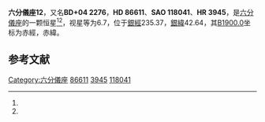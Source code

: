 {{Starbox begin
| name = 六分儀座12
}}
{{Starbox observe
| epoch = [[J2000.0|J2000.0]]
| constell = [[六分儀座|六分儀座]]<ref name=SIMBAD>{{cite web
 | url=http://simbad.u-strasbg.fr/simbad/sim-id?Ident=HR+3945
 | title =Pulsating variable Star
 | publisher=Centre de Données astronomiques de Strasbourg
 | work=SIMBAD
 | accessdate=2012-07-13}}</ref><ref name=DATA>{{cite web
 | url=http://vizier.u-strasbg.fr/viz-bin/VizieR-5?-out.add=.&-source=5050&-corr=PK=HR&-out.max=9999&HR=3945
 | title=VizieR Detailed Page
 | accessdate=2012-07-13
 | archive-date=2016-03-05
 | archive-url=https://web.archive.org/web/20160305230359/http://vizier.u-strasbg.fr/viz-bin/VizieR-5?-out.add=.&-source=5050&-corr=PK=HR&-out.max=9999&HR=3945
 | dead-url=no
 }}</ref>
| 星官 = 
| ra = {{RA|9|59|43.1}}<ref name=SIMBAD /><ref name=DATA />
| dec = {{DEC|+3|23|5}}<ref name=SIMBAD /><ref name=DATA />
| appmag_v = 6.7<ref name=SIMBAD /><ref name=DATA />
}}
{{Starbox character
| class = F0V<ref name=SIMBAD /><ref name=DATA />
| b-v = 0.27<ref name=SIMBAD /><ref name=DATA />
| u-b = 0.09<ref name=SIMBAD /><ref name=DATA />
| r-i = <ref name=SIMBAD /><ref name=DATA />
| variable = 
}}
{{Starbox astrometry
| radial_v = 0.09
| prop_mo_ra = -4
| parallax = 
| p_error = 
}}
{{Starbox catalog
| names =BD+04 2276，[[SAO星表|SAO]] 118041，[[HD星表|HD]] 86611，[[HR星表|HR]] 3945}}
{{Starbox reference |Simbad=HR+3945}}
{{Starbox end}}

'''六分儀座12'''，又名'''BD+04 2276'''，'''HD 86611'''、'''SAO 118041'''、'''HR 3945'''，是[[六分儀座|六分儀座]]的一颗恒星<ref name=SIMBAD /><ref name=DATA />，视星等为6.7，位于[[銀道座標系|銀經]]235.37，[[銀道座標系|銀緯]]42.64，其[[B1900.0|B1900.0]]坐标为赤經{{RA|9|54|31.8}}，赤緯{{DEC|+3|42.64|46}}。

== 参考文献 ==
{{reflist}}

{{六分仪座恒星}}

[[Category:六分儀座|Category:六分儀座]]
[[Category:HD和HDE天體|86611]]
[[Category:HR天體|3945]]
[[Category:SAO天體|118041]]


{{star-stub}}